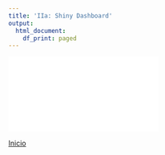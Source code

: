 ```yaml
---
title: 'IIa: Shiny Dashboard'
output:
  html_document:
    df_print: paged
---
```


<object data="Slides/IIa_ShinyDash.pdf" width="750px" height="750px">
    <embed src="Slides/IIa_ShinyDash.pdf">
    </embed>
</object>


[Inicio](index.html)
